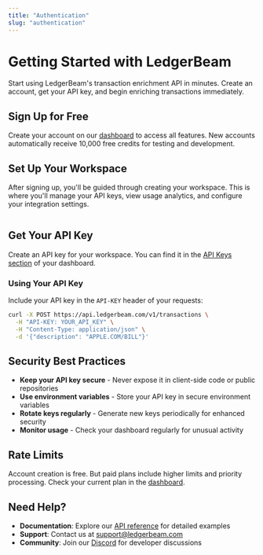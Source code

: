 ```yaml
---
title: "Authentication"
slug: "authentication"
---
```


# Getting Started with LedgerBeam

Start using LedgerBeam's transaction enrichment API in minutes. Create an account, get your API key, and begin enriching transactions immediately.

## Sign Up for Free

Create your account on our [dashboard](https://app.ledgerbeam.com) to access all features. New accounts automatically receive 10,000 free credits for testing and development.

## Set Up Your Workspace

After signing up, you'll be guided through creating your workspace. This is where you'll manage your API keys, view usage analytics, and configure your integration settings.

<Frame>
  <img
    src="/images/settings-api-key.png"
    style={{ borderRadius:"0.5rem" }}
    alt=""
    title=""
  />
</Frame>

## Get Your API Key

Create an API key for your workspace. You can find it in the [API Keys section](https://app.ledgerbeam.com/settings/developer) of your dashboard.


### Using Your API Key

Include your API key in the `API-KEY` header of your requests:

```bash
curl -X POST https://api.ledgerbeam.com/v1/transactions \
  -H "API-KEY: YOUR_API_KEY" \
  -H "Content-Type: application/json" \
  -d '{"description": "APPLE.COM/BILL"}'
```

## Security Best Practices

- **Keep your API key secure** - Never expose it in client-side code or public repositories
- **Use environment variables** - Store your API key in secure environment variables
- **Rotate keys regularly** - Generate new keys periodically for enhanced security
- **Monitor usage** - Check your dashboard regularly for unusual activity

## Rate Limits

Account creation is free. But paid plans include higher limits and priority processing. Check your current plan in the [dashboard](https://app.ledgerbeam.com/settings/billing).

## Need Help?

- **Documentation**: Explore our [API reference](./api) for detailed examples
- **Support**: Contact us at [support@ledgerbeam.com](mailto:support@ledgerbeam.com)
- **Community**: Join our [Discord](https://discord.gg/ledgerbeam) for developer discussions